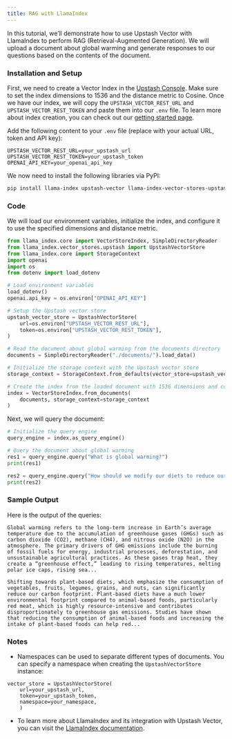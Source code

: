```yaml
---
title: RAG with LlamaIndex
---
```


In this tutorial, we’ll demonstrate how to use Upstash Vector with LlamaIndex to perform RAG (Retrieval-Augmented Generation). We will upload a document about global warming and generate responses to our questions based on the contents of the document.

### Installation and Setup

First, we need to create a Vector Index in the [Upstash Console](https://console.upstash.com). Make sure to set the index dimensions to 1536 and the distance metric to Cosine. Once we have our index, we will copy the `UPSTASH_VECTOR_REST_URL` and `UPSTASH_VECTOR_REST_TOKEN` and paste them into our `.env` file. To learn more about index creation, you can check out our [getting started page](https://docs.upstash.com/vector/overall/getstarted).

Add the following content to your `.env` file (replace with your actual URL, token and API key):

```
UPSTASH_VECTOR_REST_URL=your_upstash_url
UPSTASH_VECTOR_REST_TOKEN=your_upstash_token
OPENAI_API_KEY=your_openai_api_key
```

We now need to install the following libraries via PyPI:

```bash
pip install llama-index upstash-vector llama-index-vector-stores-upstash python-dotenv
```

### Code

We will load our environment variables, initialize the index, and configure it to use the specified dimensions and distance metric.

```python
from llama_index.core import VectorStoreIndex, SimpleDirectoryReader
from llama_index.vector_stores.upstash import UpstashVectorStore
from llama_index.core import StorageContext
import openai
import os
from dotenv import load_dotenv

# Load environment variables
load_dotenv()
openai.api_key = os.environ["OPENAI_API_KEY"]

# Setup the Upstash vector store 
upstash_vector_store = UpstashVectorStore(
    url=os.environ["UPSTASH_VECTOR_REST_URL"],
    token=os.environ["UPSTASH_VECTOR_REST_TOKEN"],
)

# Read the document about global warming from the documents directory
documents = SimpleDirectoryReader("./documents/").load_data()

# Initialize the storage context with the Upstash vector store
storage_context = StorageContext.from_defaults(vector_store=upstash_vector_store)

# Create the index from the loaded document with 1536 dimensions and cosine distance
index = VectorStoreIndex.from_documents(
    documents, storage_context=storage_context
)
```

Next, we will query the document:

```python
# Initialize the query engine
query_engine = index.as_query_engine()

# Query the document about global warming
res1 = query_engine.query("What is global warming?")
print(res1)

res2 = query_engine.query("How should we modify our diets to reduce our carbon footprint?")
print(res2)
```

### Sample Output

Here is the output of the queries:

```
Global warming refers to the long-term increase in Earth’s average temperature due to the accumulation of greenhouse gases (GHGs) such as carbon dioxide (CO2), methane (CH4), and nitrous oxide (N2O) in the atmosphere. The primary drivers of GHG emissions include the burning of fossil fuels for energy, industrial processes, deforestation, and unsustainable agricultural practices. As these gases trap heat, they create a “greenhouse effect,” leading to rising temperatures, melting polar ice caps, rising sea...

Shifting towards plant-based diets, which emphasize the consumption of vegetables, fruits, legumes, grains, and nuts, can significantly reduce our carbon footprint. Plant-based diets have a much lower environmental footprint compared to animal-based foods, particularly red meat, which is highly resource-intensive and contributes disproportionately to greenhouse gas emissions. Studies have shown that reducing the consumption of animal-based foods and increasing the intake of plant-based foods can help red...
```

### Notes

- Namespaces can be used to separate different types of documents. You can specify a namespace when creating the `UpstashVectorStore` instance:
```
vector_store = UpstashVectorStore(
    url=your_upstash_url, 
    token=your_upstash_token, 
    namespace=your_namespace,
    )
```

- To learn more about LlamaIndex and its integration with Upstash Vector, you can visit the [LlamaIndex documentation](https://docs.llamaindex.ai/en/latest).